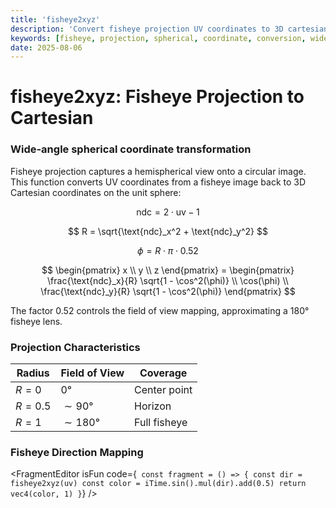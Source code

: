 ```yaml
---
title: 'fisheye2xyz'
description: 'Convert fisheye projection UV coordinates to 3D cartesian coordinates'
keywords: [fisheye, projection, spherical, coordinate, conversion, wide-angle]
date: 2025-08-06
---
```



# fisheye2xyz: Fisheye Projection to Cartesian

### Wide-angle spherical coordinate transformation

Fisheye projection captures a hemispherical view onto a circular image. This function converts UV coordinates from a fisheye image back to 3D Cartesian coordinates on the unit sphere:

$$
\text{ndc} = 2 \cdot \text{uv} - 1
$$

$$
R = \sqrt{\text{ndc}_x^2 + \text{ndc}_y^2}
$$

$$
\phi = R \cdot \pi \cdot 0.52
$$

$$
\begin{pmatrix}
x \\
y \\
z
\end{pmatrix} = \begin{pmatrix}
\frac{\text{ndc}_x}{R} \sqrt{1 - \cos^2(\phi)} \\
\cos(\phi) \\
\frac{\text{ndc}_y}{R} \sqrt{1 - \cos^2(\phi)}
\end{pmatrix}
$$

The factor 0.52 controls the field of view mapping, approximating a 180° fisheye lens.

### Projection Characteristics

| Radius    | Field of View | Coverage     |
| --------- | ------------- | ------------ |
| $R = 0$   | $0°$          | Center point |
| $R = 0.5$ | $\sim 90°$    | Horizon      |
| $R = 1$   | $\sim 180°$   | Full fisheye |

### Fisheye Direction Mapping

<FragmentEditor
        isFun
        code={`
const fragment = () => {
        const dir = fisheye2xyz(uv)
        const color = iTime.sin().mul(dir).add(0.5)
        return vec4(color, 1)
}`}
/>
